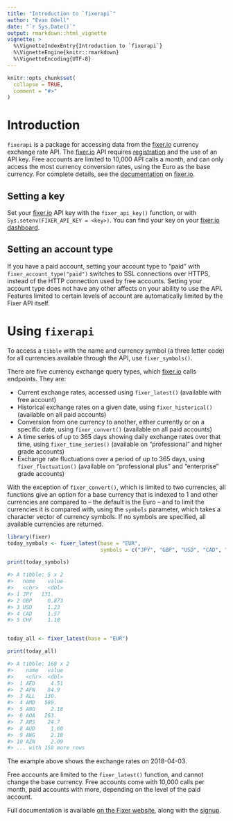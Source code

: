 ```yaml
---
title: "Introduction to `fixerapi`"
author: "Evan Odell"
date: "`r Sys.Date()`"
output: rmarkdown::html_vignette
vignette: >
  %\VignetteIndexEntry{Introduction to `fixerapi`}
  %\VignetteEngine{knitr::rmarkdown}
  %\VignetteEncoding{UTF-8}
---
```


```r
knitr::opts_chunk$set(
  collapse = TRUE,
  comment = "#>"
)
```

# Introduction

`fixerapi` is a package for accessing data from the [fixer.io](https://fixer.io) currency exchange rate API. The [fixer.io](https://fixer.io) API requires [registration](https://fixer.io/product) and the use of an API key. Free accounts are limited to 10,000 API calls a month, and can only access the most currency conversion rates, using the Euro as the base currency. For complete details, see the [documentation](https://fixer.io/documentation) on [fixer.io](https://fixer.io).

## Setting a key

Set your [fixer.io](https://fixer.io) API key with the `fixer_api_key()` function, or with `Sys.setenv(FIXER_API_KEY = <key>)`. You can find your key on your [fixer.io dashboard](https://fixer.io/dashboard).

## Setting an account type

If you have a paid account, setting your account type to "paid" with `fixer_account_type("paid")` switches to SSL connections over HTTPS, instead of the HTTP connection used by free accounts. Setting your account type does not have any other affects on your ability to use the API. Features limited to certain levels of account are automatically limited by the Fixer API itself.

# Using `fixerapi`

To access a `tibble` with the name and currency symbol (a three letter code) for all currencies available through the API, use `fixer_symbols()`.

There are five currency exchange query types, which [fixer.io](https://fixer.io) calls endpoints. They are:

* Current exchange rates, accessed using `fixer_latest()` (available with free account)
* Historical exchange rates on a given date, using `fixer_historical()` (available on all paid accounts)
* Conversion from one currency to another, either currently or on a specific date, using `fixer_convert()` (available on all paid accounts)
* A time series of up to 365 days showing daily exchange rates over that time, using `fixer_time_series()` (available on "professional" and higher grade accounts)
* Exchange rate fluctuations over a period of up to 365 days, using `fixer_fluctuation()` (available on "professional plus" and "enterprise" grade accounts)

With the exception of `fixer_convert()`, which is limited to two currencies, all functions give an option for a base currency that is indexed to 1 and other currencies are compared to -- the default is the Euro -- and to limit the currencies it is compared with, using the `symbols` parameter, which takes a character vector of currency symbols. If no symbols are specified, all available currencies are returned.


```r
library(fixer)
today_symbols <- fixer_latest(base = "EUR", 
                              symbols = c("JPY", "GBP", "USD", "CAD", "CHF"))

print(today_symbols)

#> A tibble: 5 x 2
#>   name    value
#>   <chr>   <dbl>
#> 1 JPY   131.   
#> 2 GBP     0.873
#> 3 USD     1.23 
#> 4 CAD     1.57 
#> 5 CHF     1.18 


today_all <- fixer_latest(base = "EUR")

print(today_all)

#> A tibble: 168 x 2
#>    name   value
#>    <chr>  <dbl>
#>  1 AED     4.51
#>  2 AFN    84.9 
#>  3 ALL   130.  
#>  4 AMD   589.  
#>  5 ANG     2.18
#>  6 AOA   263.  
#>  7 ARS    24.7 
#>  8 AUD     1.60
#>  9 AWG     2.18
#> 10 AZN     2.09
#> ... with 158 more rows
```

The example above shows the exchange rates on 2018-04-03.

Free accounts are limited to the `fixer_latest()` function, and cannot change the base currency. Free accounts come with 10,000 calls per month, paid accounts with more, depending on the level of the paid account.

Full documentation is available [on the Fixer website](https://fixer.io/documentation), along with the [signup](https://fixer.io/product).


